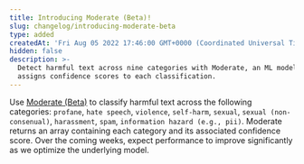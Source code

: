 ```yaml
---
title: Introducing Moderate (Beta)!
slug: changelog/introducing-moderate-beta
type: added
createdAt: 'Fri Aug 05 2022 17:46:00 GMT+0000 (Coordinated Universal Time)'
hidden: false
description: >-
  Detect harmful text across nine categories with Moderate, an ML model that
  assigns confidence scores to each classification.
---
```

Use [Moderate (Beta)](/moderate-reference) to classify harmful text across the following categories: `profane`, `hate speech`, `violence`, `self-harm`, `sexual`, `sexual (non-consenual)`, `harassment`, `spam`, `information hazard (e.g., pii)`. Moderate returns an array containing each category and its associated confidence score. Over the coming weeks, expect performance to improve significantly as we optimize the underlying model.
